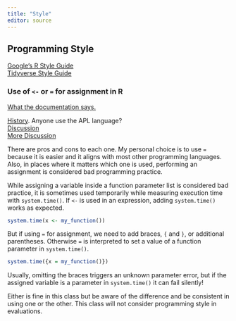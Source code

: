```yaml
---
title: "Style"
editor: source
---
```


## Programming Style

[Google's R Style Guide](https://google.github.io/styleguide/Rguide.html)  
[Tidyverse Style Guide](https://style.tidyverse.org/)  

### Use of `<-` or `=` for assignment in R
[What the documentation says.](https://stat.ethz.ch/R-manual/R-patched/library/base/html/assignOps.html)  

[History](https://www.r-bloggers.com/2018/09/why-do-we-use-arrow-as-an-assignment-operator/). Anyone use the APL language?    
[Discussion](https://blog.revolutionanalytics.com/2008/12/use-equals-or-arrow-for-assignment.html)  
[More Discussion](https://csgillespie.wordpress.com/2010/11/16/assignment-operators-in-r-vs/)  

There are pros and cons to each one. My personal choice is to use `=` because it is easier and it aligns with most other programming languages. Also, in places where it matters which one is used, performing an assignment is considered bad programming practice. 

While assigning a variable inside a function parameter list is considered bad practice, it is sometimes used temporarily while measuring execution time with `system.time()`. If `<-` is used in an expression, adding `system.time()` works as expected.
```.r
system.time(x <- my_function())
```
But if using `=` for assignment, we need to add braces, `{` and `}`, or additional parentheses. Otherwise `=` is interpreted to set a value of a function parameter in `system.time()`.
```.r
system.time({x = my_function()})
```
Usually, omitting the braces triggers an unknown parameter error, but if the assigned variable is a parameter in `system.time()` it can fail silently!

Either is fine in this class but be aware of the difference and be consistent in using one or the other. This class will not consider programming style in evaluations.

